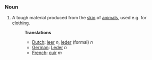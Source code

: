 ===Noun===
#A tough material produced from the [[skin]] of [[animal]]s, used e.g. for [[clothing]].
#:'''Translations'''
#:*[[Dutch]]: [[leer]] ''n'', [[leder]] (formal) ''n''
#:*[[German]]: [[Leder]] ''n''
#:*[[French]]: [[cuir]] ''m''